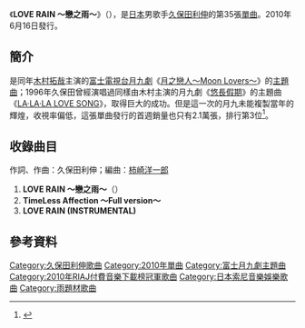 {{Infobox Single 
| Name           = LOVE RAIN ～戀之雨～<br />{{lang|ja|LOVE RAIN 〜恋の雨〜}}
| Artist         = [[久保田利伸|久保田利伸]]
| Album          = 
| Released       = 2010年6月16日
| Format         = 
| Recorded       = 
| Genre          = [[J-POP|J-POP]]
| Length         = 13分29秒
| Label          = [[Sony_Music_Records|Sony Music Records]]
| Writer         = [[久保田利伸|久保田利伸]]
| Producer       = 
| Certification  = *白金（手機全曲付費下載，[[日本唱片協會|日本唱片協會]]）
| Chart position = *週榜第3位（[[Oricon|Oricon]]）
| Last single    = [[Tomorrow_Waltz|Tomorrow Waltz]]<br/>（2010年）
| This single    = '''LOVE RAIN ～戀之雨～'''<br />（2010年）
| Next single    = 
}}

《'''LOVE RAIN ～戀之雨～'''》（{{lang-ja|'''LOVE RAIN 〜恋の雨〜'''}}），是[[日本|日本]]男歌手[[久保田利伸|久保田利伸]]的第35張[[單曲|單曲]]。2010年6月16日發行。

==簡介==
是同年[[木村拓哉|木村拓哉]]主演的[[富士電視台|富士電視台]][[富士電視台週一晚間九點連續劇|月九劇]]《[[月之戀人～Moon_Lovers～|月之戀人～Moon Lovers～]]》的[[主題曲|主題曲]]；1996年久保田曾經演唱過同樣由木村主演的月九劇《[[悠長假期|悠長假期]]》的主題曲《[[LA·LA·LA_LOVE_SONG|LA·LA·LA LOVE SONG]]》，取得巨大的成功。但是這一次的月九未能複製當年的輝煌，收視率偏低，這張單曲發行的首週銷量也只有2.1萬張，排行第3位<ref>{{Cite web |url=http://www.musictvprogram.com/corner-ranking-2010-6-28.html |script-title=ja:2010年6月28日付 シングルチャート TOP10 |access-date=2010-07-09 |archive-url=https://web.archive.org/web/20101129033432/http://musictvprogram.com/corner-ranking-2010-6-28.html |archive-date=2010-11-29 |dead-url=yes }}</ref>。

==收錄曲目==
作詞、作曲：久保田利伸；編曲：[[柿崎洋一郎|柿崎洋一郎]]
#'''LOVE RAIN ～戀之雨～'''（{{lang|ja|LOVE RAIN 〜恋の雨〜}}）
#'''TimeLess Affection ～Full version～'''
#'''LOVE RAIN  (INSTRUMENTAL)'''

==參考資料==
{{reflist}}

{{久保田利伸}}
{{RIAJ付費音樂下載榜冠軍 (2010年)|2010年6月22日}}
{{富士月九劇主題曲2010年代前半部}}
{{DEFAULTSORT:Love Rain Koi no Ame}}
[[Category:久保田利伸歌曲|Category:久保田利伸歌曲]]
[[Category:2010年單曲|Category:2010年單曲]]
[[Category:富士月九劇主題曲|Category:富士月九劇主題曲]]
[[Category:2010年RIAJ付費音樂下載榜冠軍歌曲|Category:2010年RIAJ付費音樂下載榜冠軍歌曲]]
[[Category:日本索尼音樂娛樂歌曲|Category:日本索尼音樂娛樂歌曲]]
[[Category:雨題材歌曲|Category:雨題材歌曲]]